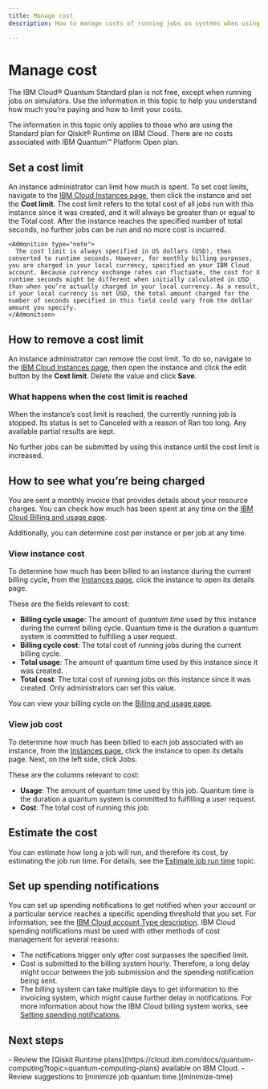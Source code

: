 ```yaml
---
title: Manage cost
description: How to manage costs of running jobs on systems when using the Standard plan for IBM Quantum on IBM Cloud.

---
```


# Manage cost

The IBM Cloud&reg; Quantum Standard plan is not free, except when running jobs on simulators. Use the information in this topic to help you understand how much you’re paying and how to limit your costs.

<Admonition type="note">
  The information in this topic only applies to those who are using the Standard plan for Qiskit&reg; Runtime on IBM Cloud.  There are no costs associated with IBM Quantum&trade; Platform Open plan.
</Admonition>

## Set a cost limit

An instance administrator can limit how much is spent. To set cost limits, navigate to the [IBM Cloud Instances page](https://cloud.ibm.com/quantum/instances), then click the instance and set the **Cost limit**. The cost limit refers to the total cost of all jobs run with this instance since it was created, and it will always be greater than or equal to the Total cost. After the instance reaches the specified number of total seconds, no further jobs can be run and no more cost is incurred.

    <Admonition type="note">
      The cost limit is always specified in US dollars (USD), then converted to runtime seconds. However, for monthly billing purposes, you are charged in your local currency, specified on your IBM Cloud account. Because currency exchange rates can fluctuate, the cost for X runtime seconds might be different when initially calculated in USD than when you’re actually charged in your local currency. As a result, if your local currency is not USD, the total amount charged for the number of seconds specified in this field could vary from the dollar amount you specify.
    </Admonition>

## How to remove a cost limit

An instance administrator can remove the cost limit. To do so, navigate to the [IBM Cloud Instances page](https://cloud.ibm.com/quantum/instances), then open the instance and click the edit button by the **Cost limit**. Delete the value and click **Save**.

### What happens when the cost limit is reached

When the instance’s cost limit is reached, the currently running job is stopped. Its status is set to Canceled with a reason of Ran too long. Any available partial results are kept.

No further jobs can be submitted by using this instance until the cost limit is increased.

## How to see what you’re being charged

You are sent a monthly invoice that provides details about your resource charges. You can check how much has been spent at any time on the [IBM Cloud Billing and usage page](https://cloud.ibm.com/billing).

Additionally, you can determine cost per instance or per job at any time.

### View instance cost

To determine how much has been billed to an instance during the current billing cycle, from the [Instances page](https://cloud.ibm.com/quantum/instances), click the instance to open its details page.

These are the fields relevant to cost:

- **Billing cycle usage**: The amount of _quantum time_ used by this instance during the current billing cycle. Quantum time is the duration a quantum system is committed to fulfilling a user request.
- **Billing cycle cost**: The total cost of running jobs during the current billing cycle.
- **Total usage**: The amount of quantum time used by this instance since it was created. 
- **Total cost**: The total cost of running jobs on this instance since it was created. Only administrators can set this value.

You can view your billing cycle on the [Billing and usage page](https://cloud.ibm.com/billing).

### View job cost

To determine how much has been billed to each job associated with an instance, from the [Instances page](https://cloud.ibm.com/quantum/instances), click the instance to open its details page. Next, on the left side, click Jobs.

These are the columns relevant to cost:

- **Usage**: The amount of quantum time used by this job. Quantum time is the duration a quantum system is committed to fulfilling a user request.
- **Cost**: The total cost of running this job.

## Estimate the cost

You can estimate how long a job will run, and therefore its cost, by estimating the job run time.  For details, see the [Estimate job run time](estimate-job-run-time) topic.  

## Set up spending notifications

You can set up spending notifications to get notified when your account or a particular service reaches a specific spending threshold that you set. For information, see the [IBM Cloud account Type description](https://cloud.ibm.com/docs/account?topic=account-accounts). IBM Cloud spending notifications must be used with other methods of cost management for several reasons:

*   The notifications trigger only *after* cost surpasses the specified limit.
*   Cost is submitted to the billing system hourly. Therefore, a long delay might occur between the job submission and the spending notification being sent.
*   The billing system can take multiple days to get information to the invoicing system, which might cause further delay in notifications. For more information about how the IBM Cloud billing system works, see [Setting spending notifications](https://cloud.ibm.com/docs/billing-usage?topic=billing-usage-spending).

## Next steps

<Admonition type="tip" title="Recommendations">
    - Review the [Qiskit Runtime plans](https://cloud.ibm.com/docs/quantum-computing?topic=quantum-computing-plans) available on IBM Cloud.
    - Review suggestions to [minimize job quantum time.](minimize-time)
</Admonition>
